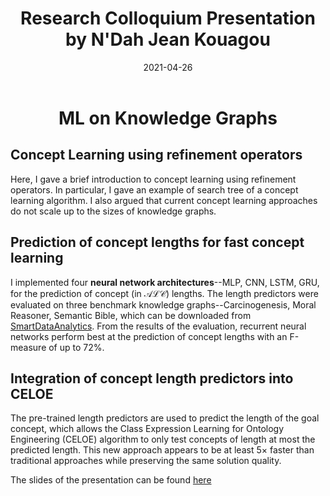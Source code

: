﻿---
date: 2021-04-26
title: Research Colloquium Presentation by N'Dah Jean Kouagou
---

# <p  align="center"> ML on Knowledge Graphs </p>

## Concept Learning using refinement operators
Here, I gave a brief introduction to concept learning using refinement operators. In particular, I gave an example of search tree of a concept learning algorithm. I also argued that current concept learning approaches do not scale up to the sizes of knowledge graphs.

## Prediction of concept lengths for fast concept learning
I implemented four **neural network architectures**--MLP, CNN, LSTM, GRU, for the prediction of concept (in $\mathcal{ALC}$) lengths. The length predictors were evaluated on three benchmark knowledge graphs--Carcinogenesis, Moral Reasoner, Semantic Bible, which can be downloaded from [SmartDataAnalytics](https://github.com/SmartDataAnalytics/DL-Learner/releases/tag/1.4.0). From the results of the evaluation, recurrent neural networks perform best at the prediction of concept lengths with an F-measure of up to $72\%$.

## Integration of concept length predictors into CELOE
The pre-trained length predictors are used to predict the length of the goal concept, which allows the Class Expression Learning for Ontology Engineering (CELOE) algorithm to only test concepts of length at most the predicted length. This new approach appears to be at least $5\times$ faster than traditional approaches while preserving the same solution quality.

The slides of the presentation can be found [here](/downloads/kouagou_colloquium_slides.pdf)
